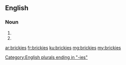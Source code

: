 ==English==

===Noun===
{{head|en|noun plural form}}

# {{plural of|brickie|lang=en}}
# {{plural of|bricky|lang=en}}

[[Category:English plurals ending in "-ies"]]

[[ar:brickies]]
[[fr:brickies]]
[[ku:brickies]]
[[mg:brickies]]
[[my:brickies]]